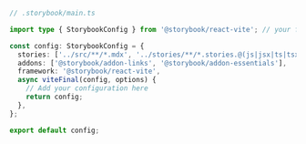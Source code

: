 ```ts
// .storybook/main.ts

import type { StorybookConfig } from '@storybook/react-vite'; // your framework

const config: StorybookConfig = {
  stories: ['../src/**/*.mdx', '../stories/**/*.stories.@(js|jsx|ts|tsx)'],
  addons: ['@storybook/addon-links', '@storybook/addon-essentials'],
  framework: '@storybook/react-vite',
  async viteFinal(config, options) {
    // Add your configuration here
    return config;
  },
};

export default config;
```
